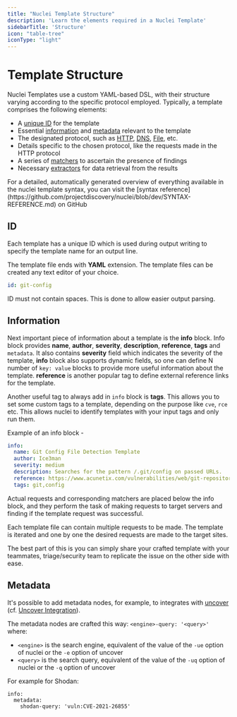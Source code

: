 ```yaml
---
title: "Nuclei Template Structure"
description: 'Learn the elements required in a Nuclei Template'
sidebarTitle: 'Structure'
icon: "table-tree"
iconType: "light"
---
```


# Template Structure

Nuclei Templates use a custom YAML-based DSL, with their structure varying according to the specific protocol employed. Typically, a template comprises the following elements:

- A [unique ID](#id) for the template
- Essential [information](#information) and [metadata](#metadata) relevant to the template
- The designated protocol, such as [HTTP](/templates/protocols/http/basic-http), [DNS](/templates/protocols/dns), [File](/templates/protocols/file), etc.
- Details specific to the chosen protocol, like the requests made in the HTTP protocol
- A series of [matchers](/templates/reference/matchers) to ascertain the presence of findings
- Necessary [extractors](/templates/reference/extractors) for data retrieval from the results

<Tip>
For a detailed, automatically generated overview of everything available in the nuclei template syntax, you can visit the [syntax reference](https://github.com/projectdiscovery/nuclei/blob/dev/SYNTAX-REFERENCE.md) on GitHub
</Tip>

## ID

Each template has a unique ID which is used during output writing to specify the template name for an output line.

The template file ends with **YAML** extension. The template files can be created any text editor of your choice.

```yaml
id: git-config
```

ID must not contain spaces. This is done to allow easier output parsing.

## Information

Next important piece of information about a template is the **info** block. Info block provides **name**, **author**, **severity**, **description**, **reference**, **tags** and `metadata`. It also contains **severity** field which indicates the severity of the template, **info** block also supports dynamic fields, so one can define N number of `key: value` blocks to provide more useful information about the template. **reference** is another popular tag to define external reference links for the template.

Another useful tag to always add in `info` block is **tags**. This allows you to set some custom tags to a template, depending on the purpose like `cve`, `rce` etc. This allows nuclei to identify templates with your input tags and only run them.

Example of an info block - 
```yaml
info:
  name: Git Config File Detection Template
  author: Ice3man
  severity: medium
  description: Searches for the pattern /.git/config on passed URLs.
  reference: https://www.acunetix.com/vulnerabilities/web/git-repository-found/
  tags: git,config
```
Actual requests and corresponding matchers are placed below the info block, and they perform the task of making requests to target servers and finding if the template request was successful.

Each template file can contain multiple requests to be made. The template is iterated and one by one the desired requests are made to the target sites.


The best part of this is you can simply share your crafted template with your teammates, triage/security team to replicate the issue on the other side with ease.

## Metadata

It's possible to add metadata nodes, for example, to integrates with [uncover](https://github.com/projectdiscovery/uncover) (cf. [Uncover Integration](https://nuclei.projectdiscovery.io/nuclei/get-started/#uncover-integration)).

The metadata nodes are crafted this way: `<engine>-query: '<query>'` where:

- `<engine>` is the search engine, equivalent of the value of the `-ue` option of nuclei or the `-e` option of uncover
- `<query>` is the search query, equivalent of the value of the `-uq` option of nuclei or the `-q` option of uncover

For example for Shodan:

```
info:
  metadata:
    shodan-query: 'vuln:CVE-2021-26855'
```